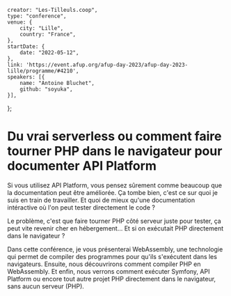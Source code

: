    creator: "Les-Tilleuls.coop",
    type: "conference",
    venue: {
        city: "Lille",
        country: "France",
    },
    startDate: {
        date: "2022-05-12",
    },
    link: 'https://event.afup.org/afup-day-2023/afup-day-2023-lille/programme/#4210',
    speakers: [{
        name: "Antoine Bluchet",
        github: "soyuka",
    }],
};

# Du vrai serverless ou comment faire tourner PHP dans le navigateur pour documenter API Platform

Si vous utilisez API Platform, vous pensez sûrement comme beaucoup que la documentation peut être améliorée. Ça tombe bien, c'est ce sur quoi je suis en train de travailler. Et quoi de mieux qu'une documentation intéractive où l'on peut tester directement le code ?

Le problème, c'est que faire tourner PHP côté serveur juste pour tester, ça peut vite revenir cher en hébergement... Et si on exécutait PHP directement dans le navigateur ?

Dans cette conférence, je vous présenterai WebAssembly, une technologie qui permet de compiler des programmes pour qu'ils s'exécutent dans les navigateurs. Ensuite, nous découvrirons comment compiler PHP en WebAssembly. Et enfin, nous verrons comment exécuter Symfony, API Platform ou encore tout autre projet PHP directement dans le navigateur, sans aucun serveur (PHP).